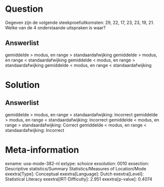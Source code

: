 Question
========

Gegeven zijn de volgende steekproefuitkomsten: 29, 22, 17, 23, 23, 19,
21. Welke van de 4 onderstaande uitspraken is waar?

Answerlist
----------

gemiddelde > modus, en range > standaardafwijking
gemiddelde > modus, en range < standaardafwijking
gemiddelde < modus, en range > standaardafwijking
gemiddelde < modus, en range < standaardafwijking

Solution
========

Answerlist
----------

gemiddelde > modus, en range > standaardafwijking: Incorrect
gemiddelde > modus, en range < standaardafwijking: Incorrect
gemiddelde < modus, en range > standaardafwijking: Correct
gemiddelde < modus, en range < standaardafwijking: Incorrect

Meta-information
================
exname: uva-mode-382-nl
extype: schoice
exsolution: 0010
exsection: Descriptive statistics/Summary Statistics/Measures of Location/Mode
exextra[Type]: Conceptual
exextra[Language]: Dutch
exextra[Level]: Statistical Literacy
exextra[IRT-Difficulty]: 2.951
exextra[p-value]: 0.4074
